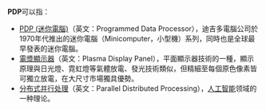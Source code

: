 '''PDP'''可以指：
* [[PDP_(迷你電腦)|PDP (迷你電腦)]]（英文：Programmed Data Processor），迪吉多電腦公司於1970年代推出的迷你電腦（Minicomputer，小型機）系列，同時也是全球最早發表的迷你電腦。
* [[電漿顯示器|電漿顯示器]]（英文：Plasma Display Panel），平面顯示器技術的一種，顯示原理與日光燈、霓虹燈等氣體放電、發光技術類似，但精細至每個原色像素皆可獨立放電，在大尺寸市場獨具優勢。
* [[分布式并行处理|分布式并行处理]]（英文：Parallel Distributed Processing），[[人工智能|人工智能]]领域的一种理论。

{{disambig|Cat=三字拉丁字母缩写消歧义}}